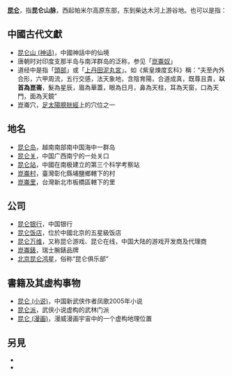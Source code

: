 '''[[昆仑|昆仑]]'''，指'''昆仑山脉'''，西起帕米尔高原东部，东到柴达木河上游谷地。也可以是指：

== 中國古代文獻 ==
*[[昆仑山_(神话)|昆仑山 (神话)]]，中國神話中的仙境
* 唐朝时对印度支那半岛与南洋群岛的泛称，参见「[[崑崙奴|崑崙奴]]」
* 道经中是指「[[頭部|頭部]]」或「[[丹田|上丹田泥丸宮]]」。如《紫皇煉度玄科》稱：“夫至內外合形，六甲周流，五行交感，法天象地，含陰育陽，合道成真，既尊且貴，'''以首為崑崙'''，髮為星辰，眉為華蓋，眼為日月，鼻為天柱，耳為天窗，口為天門，面為天鏡”
* 崑崙穴，[[足太陽膀胱經|足太陽膀胱經]]上的穴位之一

== 地名 ==
{{PRC admin/disambig|37/03/02/102/000|45/01/02/104/000}}
*[[昆仑岛|昆仑岛]]，越南南部南中国海中一群岛
*[[昆仑关|昆仑关]]，中国广西南宁的一处关口
*[[昆仑站|昆仑站]]，中國在南极建立的第三个科学考察站
*[[崑崙村|崑崙村]]，臺灣彰化縣埔鹽鄉轄下的村
*[[崑崙里|崑崙里]]，台灣新北市板橋區轄下的里

== 公司 ==
*[[昆仑银行|昆仑银行]]，中国银行
*[[昆仑饭店|昆仑饭店]]，位於中國北京的五星級饭店
*[[昆仑万维|昆仑万维]]，又称昆仑游戏、昆仑在线，中国大陆的游戏开发商及代理商
*[[崑崙錶|崑崙錶]]，瑞士腕錶品牌
*[[北京昆仑鸿星|北京昆仑鸿星]]，俗称“昆仑俱乐部”

== 書籍及其虚构事物 ==
*[[昆仑_(小说)|昆仑 (小说)]]，中国新武侠作者凤歌2005年小说
*[[昆仑派|昆仑派]]，武侠小说虚构的武林门派
*[[昆仑_(漫画)|昆仑 (漫画)]]，漫威漫画宇宙中的一个虚构地理位置

== 另見 ==
* {{lookfrom|昆仑}}
* {{lookfrom|崑崙}}

{{disambig|Cat=二字亞洲相關消歧義}}